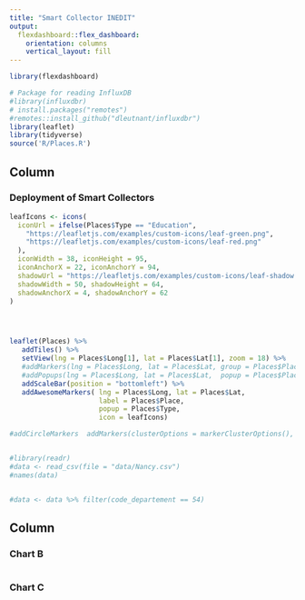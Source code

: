 ```yaml
---
title: "Smart Collector INEDIT"
output: 
  flexdashboard::flex_dashboard:
    orientation: columns
    vertical_layout: fill
---
```


```r
library(flexdashboard)

# Package for reading InfluxDB
#library(influxdbr)
# install.packages("remotes")
#remotes::install_github("dleutnant/influxdbr")
library(leaflet)
library(tidyverse)
source('R/Places.R')
```

Column {data-width=650}
-----------------------------------------------------------------------

### Deployment of Smart Collectors

```r


leafIcons <- icons(
  iconUrl = ifelse(Places$Type == "Education",
    "https://leafletjs.com/examples/custom-icons/leaf-green.png",
    "https://leafletjs.com/examples/custom-icons/leaf-red.png"
  ),
  iconWidth = 38, iconHeight = 95,
  iconAnchorX = 22, iconAnchorY = 94,
  shadowUrl = "https://leafletjs.com/examples/custom-icons/leaf-shadow.png",
  shadowWidth = 50, shadowHeight = 64,
  shadowAnchorX = 4, shadowAnchorY = 62
)




leaflet(Places) %>%
   addTiles() %>%
   setView(lng = Places$Long[1], lat = Places$Lat[1], zoom = 18) %>%  
   #addMarkers(lng = Places$Long, lat = Places$Lat, group = Places$Place) %>% 
   #addPopups(lng = Places$Long, lat = Places$Lat,  popup = Places$Place) %>% 
   addScaleBar(position = "bottomleft") %>% 
   addAwesomeMarkers( lng = Places$Long, lat = Places$Lat, 
                      label = Places$Place, 
                      popup = Places$Type,
                      icon = leafIcons)

#addCircleMarkers  addMarkers(clusterOptions = markerClusterOptions(), popup = "Hi")



```


```r
#library(readr)
#data <- read_csv(file = "data/Nancy.csv")
#names(data)


#data <- data %>% filter(code_departement == 54)


```

Column {data-width=350}
-----------------------------------------------------------------------

### Chart B

```r

```

### Chart C

```r

```

